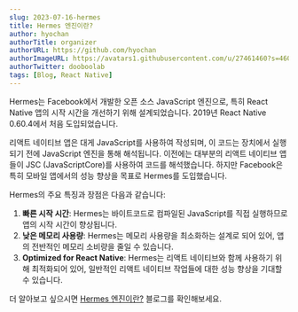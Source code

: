 ```yaml
---
slug: 2023-07-16-hermes
title: Hermes 엔진이란?
author: hyochan
authorTitle: organizer
authorURL: https://github.com/hyochan
authorImageURL: https://avatars1.githubusercontent.com/u/27461460?s=460&u=b5860875e26d33fd70fd210f4ea74f81cdf9d99b&v=4
authorTwitter: dooboolab
tags: [Blog, React Native]
---
```



Hermes는 Facebook에서 개발한 오픈 소스 JavaScript 엔진으로, 특히 React Native 앱의 시작 시간을 개선하기 위해 설계되었습니다. 2019년 React Native 0.60.4에서 처음 도입되었습니다.

리액트 네이티브 앱은 대게 JavaScript를 사용하여 작성되며, 이 코드는 장치에서 실행되기 전에 JavaScript 엔진을 통해 해석됩니다. 이전에는 대부분의 리액트 네이티브 앱들이 JSC (JavaScriptCore)를 사용하여 코드를 해석했습니다. 하지만 Facebook은 특히 모바일 앱에서의 성능 향상을 목표로 Hermes를 도입했습니다.

Hermes의 주요 특징과 장점은 다음과 같습니다:

1. **빠른 시작 시간**: Hermes는 바이트코드로 컴파일된 JavaScript를 직접 실행하므로 앱의 시작 시간이 향상됩니다.
2. **낮은 메모리 사용량**: Hermes는 메모리 사용량을 최소화하는 설계로 되어 있어, 앱의 전반적인 메모리 소비량을 줄일 수 있습니다.
3. **Optimized for React Native**: Hermes는 리액트 네이티브와 함께 사용하기 위해 최적화되어 있어, 일반적인 리액트 네이티브 작업들에 대한 성능 향상을 기대할 수 있습니다.

더 알아보고 싶으시면 [Hermes 엔진이란?](https://medium.com/crossplatformkorea/hermes-%EC%97%94%EC%A7%84%EC%9D%B4%EB%9E%80-cbeb953e0f10) 블로그를 확인해보세요.

<AdFitMobileBanner
  unit="DAN-xs0r56ZGEL2yMihi"
  className="adfit-middle-mobile-2023-07-16-1"
/>
